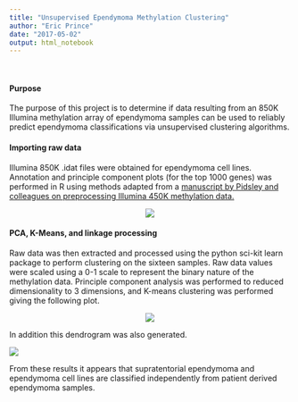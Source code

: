 ```yaml
---
title: "Unsupervised Ependymoma Methylation Clustering"
author: "Eric Prince"
date: "2017-05-02"
output: html_notebook
---
```

<br>

#### Purpose

The purpose of this project is to determine if data resulting from an 850K Illumina methylation array of ependymoma samples can be used to reliably predict ependymoma classifications via unsupervised clustering algorithms.

#### Importing raw data
Illumina 850K .idat files were obtained for ependymoma cell lines.  Annotation and principle component plots (for the top 1000 genes) was performed in R using methods adapted from a [manuscript by Pidsley and colleagues on preprocessing Illumina 450K methylation data.][1]

[1]:https://bmcgenomics.biomedcentral.com/articles/10.1186/1471-2164-14-293

<center>![](pca-plot.png)</center>

#### PCA, K-Means, and linkage processing
Raw data was then extracted and processed using the python sci-kit learn package to perform clustering on the sixteen samples.  Raw data values were scaled using a 0-1 scale to represent the binary nature of the methylation data.  Principle component analysis was performed to reduced dimensionality to 3 dimensions, and K-means clustering was performed giving the following plot.

<center>![](pca-scatter.png)</center>

In addition this dendrogram was also generated.

![](dendrogram.png)

From these results it appears that supratentorial ependymoma and ependymoma cell lines are classified independently from patient derived ependymoma samples.
